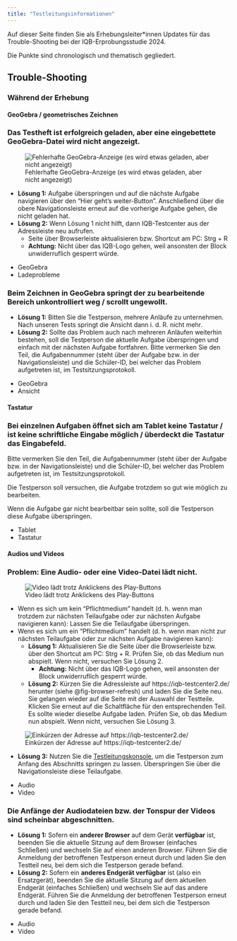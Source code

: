 ```yaml
---
title: "Testleitungsinformationen"
---
```


Auf dieser Seite finden Sie als Erhebungsleiter\*innen Updates für das Trouble-Shooting bei der IQB-Erprobungsstudie 2024.

Die Punkte sind chronologisch und thematisch gegliedert.

<!-- ## Allgemeine Informationen -->

## Trouble-Shooting

<!-- ### Vorbereitung -->

### Während der Erhebung

#### GeoGebra / geometrisches Zeichnen

::: {.callout collapse="true"}
### Das Testheft ist erfolgreich geladen, aber eine eingebettete GeoGebra-Datei wird nicht angezeigt.

![Fehlerhafte GeoGebra-Anzeige (es wird etwas geladen, aber nicht angezeigt)](figures/ggb-load.jpg)

- **Lösung 1:** Aufgabe überspringen und auf die nächste Aufgabe navigieren über den "Hier geht's weiter-Button". Anschließend über die obere Navigationsleiste erneut auf die vorherige Aufgabe gehen, die nicht geladen hat.
- **Lösung 2:** Wenn Lösung 1 nicht hilft, dann IQB-Testcenter aus der Adressleiste neu aufrufen.
  - Seite über Browserleiste aktualisieren bzw. Shortcut am PC: [Strg]{.key} + [R]{.key}
  - **Achtung:** Nicht über das IQB-Logo gehen, weil ansonsten der Block unwiderruflich gesperrt würde.

<ul class="tags">
<li>GeoGebra</li>
<li>Ladeprobleme</li>
</ul>
:::

::: {.callout collapse="true"}
### Beim Zeichnen in GeoGebra springt der zu bearbeitende Bereich unkontrolliert weg / scrollt ungewollt.

- **Lösung 1:** Bitten Sie die Testperson, mehrere Anläufe zu unternehmen. Nach unseren Tests springt die Ansicht dann i. d. R. nicht mehr.
- **Lösung 2:** Sollte das Problem auch nach mehreren Anläufen weiterhin bestehen, soll die Testperson die aktuelle Aufgabe überspringen und einfach mit der nächsten Aufgabe fortfahren. Bitte vermerken Sie den Teil, die Aufgabennummer (steht über der Aufgabe bzw. in der Navigationsleiste) und die Schüler-ID, bei welcher das Problem aufgetreten ist, im Testsitzungsprotokoll.

<ul class="tags">
<li>GeoGebra</li>
<li>Ansicht</li>
</ul>
:::

#### Tastatur

::: {.callout collapse="true"}
### Bei einzelnen Aufgaben öffnet sich am Tablet keine Tastatur / ist keine schriftliche Eingabe möglich / überdeckt die Tastatur das Eingabefeld.

Bitte vermerken Sie den Teil, die Aufgabennummer (steht über der Aufgabe bzw. in der Navigationsleiste) und die Schüler-ID, bei welcher das Problem aufgetreten ist, im Testsitzungsprotokoll.

Die Testperson soll versuchen, die Aufgabe trotzdem so gut wie möglich zu bearbeiten.

Wenn die Aufgabe gar nicht bearbeitbar sein sollte, soll die Testperson diese Aufgabe überspringen.

<ul class="tags">
<li>Tablet</li>
<li>Tastatur</li>
</ul>
:::

#### Audios und Videos

::: {.callout collapse="true"}
### Problem: Eine Audio- oder eine Video-Datei lädt nicht.

![Video lädt trotz Anklickens des Play-Buttons](figures/ggb-load.jpg)

- Wenn es sich um kein "Pflichtmedium" handelt (d. h. wenn man trotzdem zur nächsten Teilaufgabe oder zur nächsten Aufgabe navigieren kann): Lassen Sie die Teilaufgabe überspringen.
- Wenn es sich um ein "Pflichtmedium" handelt (d. h. wenn man nicht zur nächsten Teilaufgabe oder zur nächsten Aufgabe navigieren kann): 
  - **Lösung 1:** Aktualisieren Sie die Seite über die Browserleiste bzw. über den Shortcut am PC: [Strg]{.key} + [R]{.key}. Prüfen Sie, ob das Medium nun abspielt. Wenn nicht, versuchen Sie Lösung 2.
    - **Achtung:** Nicht über das IQB-Logo gehen, weil ansonsten der Block unwiderruflich gesperrt würde.
  - **Lösung 2:** Kürzen Sie die Adressleiste auf https://iqb-testcenter2.de/ herunter (siehe @fig-browser-refresh) und laden Sie die Seite neu. Sie gelangen wieder auf die Seite mit der Auswahl der Testteile. Klicken Sie erneut auf die Schaltfläche für den entsprechenden Teil. Es sollte wieder dieselbe Aufgabe laden. Prüfen Sie, ob das Medium nun abspielt. Wenn nicht, versuchen Sie Lösung 3.

![Einkürzen der Adresse auf https://iqb-testcenter2.de/](figures/browser-refresh.jpg){#fig-browser-refresh}


  - **Lösung 3:** Nutzen Sie die [Testleitungskonsole](/monitor.qmd), um die Testperson zum Anfang des Abschnitts springen zu lassen. Überspringen Sie über die Navigationsleiste diese Teilaufgabe.

<ul class="tags">
<li>Audio</li>
<li>Video</li>
</ul>
:::

::: {.callout collapse="true"}
### Die Anfänge der Audiodateien bzw. der Tonspur der Videos sind scheinbar abgeschnitten.

- **Lösung 1:** Sofern ein **anderer Browser** auf dem Gerät **verfügbar** ist, beenden Sie die aktuelle Sitzung auf dem Browser (einfaches Schließen) und wechseln Sie auf einen anderen Browser. Führen Sie die Anmeldung der betroffenen Testperson erneut durch und laden Sie den Testteil neu, bei dem sich die Testperson gerade befand.
- **Lösung 2:** Sofern ein **anderes Endgerät verfügbar** ist (also ein Ersatzgerät), beenden Sie die aktuelle Sitzung auf dem aktuellen Endgerät (einfaches Schließen) und wechseln Sie auf das andere Endgerät. Führen Sie die Anmeldung der betroffenen Testperson erneut durch und laden Sie den Testteil neu, bei dem sich die Testperson gerade befand.

<ul class="tags">
<li>Audio</li>
<li>Video</li>
</ul>
:::

<!-- ### Nachbereitung -->
